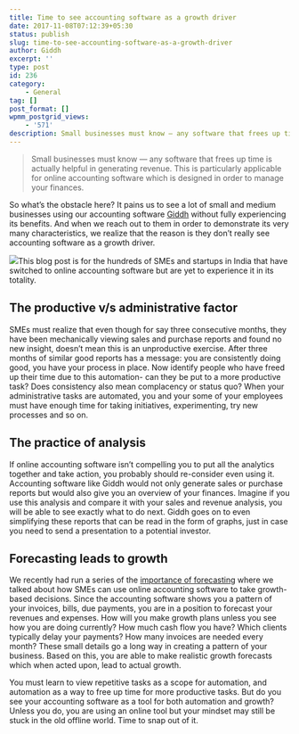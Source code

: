 ```yaml
---
title: Time to see accounting software as a growth driver
date: 2017-11-08T07:12:39+05:30
status: publish
slug: time-to-see-accounting-software-as-a-growth-driver
author: Giddh
excerpt: ''
type: post
id: 236
category:
    - General
tag: []
post_format: []
wpmm_postgrid_views:
    - '571'
description: Small businesses must know — any software that frees up time is actually helpful in generating revenue. This is particularly applicable for
---
```

> Small businesses must know — any software that frees up time is actually helpful in generating revenue. This is particularly applicable for online accounting software which is designed in order to manage your finances.

So what’s the obstacle here? It pains us to see a lot of small and medium businesses using our accounting software [Giddh](https://giddh.com) without fully experiencing its benefits. And when we reach out to them in order to demonstrate its very many characteristics, we realize that the reason is they don’t really see accounting software as a growth driver.

<img class="wp-block-image size-large" src = "https://miro.medium.com/max/2112/1*-jG8PtpqZsMq7h4B__CBAg.jpeg" />This blog post is for the hundreds of SMEs and startups in India that have switched to online accounting software but are yet to experience it in its totality.

**The productive v/s administrative factor**
--------------------------------------------

SMEs must realize that even though for say three consecutive months, they have been mechanically viewing sales and purchase reports and found no new insight, doesn’t mean this is an unproductive exercise. After three months of similar good reports has a message: you are consistently doing good, you have your process in place. Now identify people who have freed up their time due to this automation- can they be put to a more productive task? Does consistency also mean complacency or status quo? When your administrative tasks are automated, you and your some of your employees must have enough time for taking initiatives, experimenting, try new processes and so on.

**The practice of analysis**
----------------------------

If online accounting software isn’t compelling you to put all the analytics together and take action, you probably should re-consider even using it. Accounting software like Giddh would not only generate sales or purchase reports but would also give you an overview of your finances. Imagine if you use this analysis and compare it with your sales and revenue analysis, you will be able to see exactly what to do next. Giddh goes on to even simplifying these reports that can be read in the form of graphs, just in case you need to send a presentation to a potential investor.

**Forecasting leads to growth**
-------------------------------

We recently had run a series of the [importance of forecasting](https://giddh.com/blog/finance-basics-how-to-forecast-growth) where we talked about how SMEs can use online accounting software to take growth-based decisions. Since the accounting software shows you a pattern of your invoices, bills, due payments, you are in a position to forecast your revenues and expenses. How will you make growth plans unless you see how you are doing currently? How much cash flow you have? Which clients typically delay your payments? How many invoices are needed every month? These small details go a long way in creating a pattern of your business. Based on this, you are able to make realistic growth forecasts which when acted upon, lead to actual growth.

You must learn to view repetitive tasks as a scope for automation, and automation as a way to free up time for more productive tasks. But do you see your accounting software as a tool for both automation and growth? Unless you do, you are using an online tool but your mindset may still be stuck in the old offline world. Time to snap out of it.